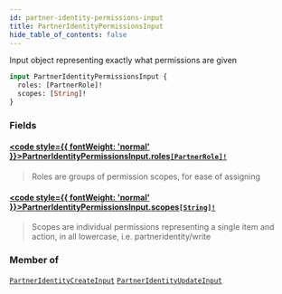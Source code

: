 ```yaml
---
id: partner-identity-permissions-input
title: PartnerIdentityPermissionsInput
hide_table_of_contents: false
---
```








Input object representing exactly what permissions are given

```graphql
input PartnerIdentityPermissionsInput {
  roles: [PartnerRole]!
  scopes: [String]!
}
```


### Fields

#### [<code style={{ fontWeight: 'normal' }}>PartnerIdentityPermissionsInput.<b>roles</b></code>](#)<Bullet />[`[PartnerRole]!`](/adminidentity/api/graphql-admin/reference/enums/partner-role) <Badge class="secondary" text="non-null"/> <Badge class="secondary" text="enum"/>
> Roles are groups of permission scopes, for ease of assigning
> 

#### [<code style={{ fontWeight: 'normal' }}>PartnerIdentityPermissionsInput.<b>scopes</b></code>](#)<Bullet />[`[String]!`](/adminidentity/api/graphql-admin/reference/scalars/string) <Badge class="secondary" text="non-null"/> <Badge class="secondary" text="scalar"/>
> Scopes are individual permissions representing a single item and action, in all lowercase, i.e. partneridentity/write
> 



### Member of

[`PartnerIdentityCreateInput`](/adminidentity/api/graphql-admin/reference/inputs/partner-identity-create-input)  <Badge class="secondary" text="input"/><Bullet />[`PartnerIdentityUpdateInput`](/adminidentity/api/graphql-admin/reference/inputs/partner-identity-update-input)  <Badge class="secondary" text="input"/>



